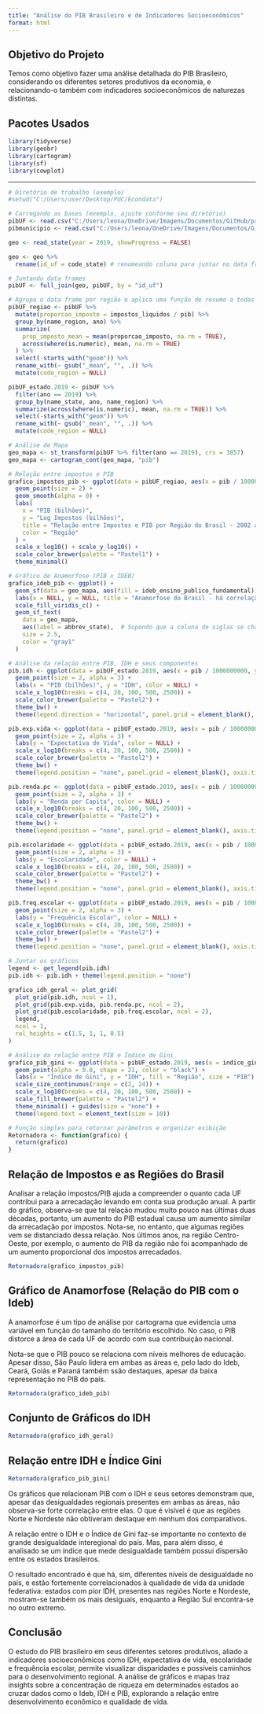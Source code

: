 ---
title: "Análise do PIB Brasileiro e de Indicadores Socioeconômicos"
format: html
---

## Objetivo do Projeto

Temos como objetivo fazer uma análise detalhada do PIB Brasileiro, considerando os diferentes setores produtivos da economia, e relacionando-o também com indicadores socioeconômicos de naturezas distintas.

## Pacotes Usados

```{r setup, include=TRUE, message=FALSE, results='hide'}
library(tidyverse)
library(geobr)
library(cartogram)
library(sf)
library(cowplot)
```

------------------------------------------------------------------------

```{r code, echo=FALSE, include=FALSE}
# Diretório de trabalho (exemplo)
#setwd("C:/Users/user/Desktop/PUC/Econdata")

# Carregando as bases (exemplo, ajuste conforme seu diretório)
pibUF <- read.csv("C:/Users/leona/OneDrive/Imagens/Documentos/GitHub/projetos/dados/bases/base_projeto_pib_uf.csv")
pibmunicipio <- read.csv("C:/Users/leona/OneDrive/Imagens/Documentos/GitHub/projetos/dados/bases/base_projeto_pib_municipio.csv")

geo <- read_state(year = 2019, showProgress = FALSE)

geo <- geo %>% 
  rename(id_uf = code_state) # renomeando coluna para juntar no data frame pib

# Juntando data frames
pibUF <- full_join(geo, pibUF, by = "id_uf")

# Agrupa o data frame por região e aplica uma função de resumo a todas as variáveis
pibUF_regiao <- pibUF %>%
  mutate(proporcao_imposto = impostos_liquidos / pib) %>%
  group_by(name_region, ano) %>%
  summarize(
    prop_imposto_mean = mean(proporcao_imposto, na.rm = TRUE),
    across(where(is.numeric), mean, na.rm = TRUE)
  ) %>%
  select(-starts_with("geom")) %>%
  rename_with(~ gsub("_mean", "", .)) %>%
  mutate(code_region = NULL)

pibUF_estado.2019 <- pibUF %>%
  filter(ano == 2019) %>%
  group_by(name_state, ano, name_region) %>%
  summarize(across(where(is.numeric), mean, na.rm = TRUE)) %>%
  select(-starts_with("geom")) %>%
  rename_with(~ gsub("_mean", "", .)) %>%
  mutate(code_region = NULL)

# Análise de Mapa
geo_mapa <- st_transform(pibUF %>% filter(ano == 2019), crs = 3857)
geo_mapa <- cartogram_cont(geo_mapa, "pib")

# Relação entre impostos e PIB
grafico_impostos_pib <- ggplot(data = pibUF_regiao, aes(x = pib / 1000000000, y = impostos_liquidos / 1000000000, color = name_region)) +
  geom_point(size = 2) +
  geom_smooth(alpha = 0) +
  labs(
    x = "PIB (bilhões)",
    y = "Log Impostos (bilhões)",
    title = "Relação entre Impostos e PIB por Região do Brasil - 2002 a 2020",
    color = "Região"
  ) +
  scale_x_log10() + scale_y_log10() +
  scale_color_brewer(palette = "Pastel1") +
  theme_minimal()

# Gráfico de Anamorfose (PIB x IDEB)
grafico_ideb_pib <- ggplot() +
  geom_sf(data = geo_mapa, aes(fill = ideb_ensino_publico_fundamental)) +
  labs(x = NULL, y = NULL, title = "Anamorfose do Brasil - há correlação entre Ideb e PIB?", fill = "Ideb") +
  scale_fill_viridis_c() +
  geom_sf_text(
    data = geo_mapa, 
    aes(label = abbrev_state),  # Supondo que a coluna de siglas se chame 'sigla_estado'
    size = 2.5, 
    color = "gray1"
  )

# Análise da relação entre PIB, IDH e seus componentes
pib.idh <- ggplot(data = pibUF_estado.2019, aes(x = pib / 1000000000, y = idhm_2010, color = name_region)) +
  geom_point(size = 2, alpha = 3) +
  labs(x = "PIB (bilhões)", y = "IDH", color = NULL) +
  scale_x_log10(breaks = c(4, 20, 100, 500, 2500)) +
  scale_color_brewer(palette = "Pastel2") +
  theme_bw() +
  theme(legend.direction = "horizontal", panel.grid = element_blank(), legend.text = element_text(size = 11))

pib.exp.vida <- ggplot(data = pibUF_estado.2019, aes(x = pib / 1000000000, y = expectativa_vida_2010, color = name_region)) +
  geom_point(size = 2, alpha = 3) +
  labs(y = "Expectativa de Vida", color = NULL) +
  scale_x_log10(breaks = c(4, 20, 100, 500, 2500)) +
  scale_color_brewer(palette = "Pastel2") +
  theme_bw() +
  theme(legend.position = "none", panel.grid = element_blank(), axis.title.x = element_blank())

pib.renda.pc <- ggplot(data = pibUF_estado.2019, aes(x = pib / 1000000000, y = renda_pc_2010, color = name_region)) +
  geom_point(size = 2, alpha = 3) +
  labs(y = "Renda per Capita", color = NULL) +
  scale_x_log10(breaks = c(4, 20, 100, 500, 2500)) +
  scale_color_brewer(palette = "Pastel2") +
  theme_bw() +
  theme(legend.position = "none", panel.grid = element_blank(), axis.title.x = element_blank())

pib.escolaridade <- ggplot(data = pibUF_estado.2019, aes(x = pib / 1000000000, y = indice_escolaridade_2010, color = name_region)) +
  geom_point(size = 2, alpha = 3) +
  labs(y = "Escolaridade", color = NULL) +
  scale_x_log10(breaks = c(4, 20, 100, 500, 2500)) +
  scale_color_brewer(palette = "Pastel2") +
  theme_bw() +
  theme(legend.position = "none", panel.grid = element_blank(), axis.title.x = element_blank())

pib.freq.escolar <- ggplot(data = pibUF_estado.2019, aes(x = pib / 1000000000, y = indice_frequencia_escolar_2010, color = name_region)) +
  geom_point(size = 2, alpha = 3) +
  labs(y = "Frequência Escolar", color = NULL) +
  scale_x_log10(breaks = c(4, 20, 100, 500, 2500)) +
  scale_color_brewer(palette = "Pastel2") +
  theme_bw() +
  theme(legend.position = "none", panel.grid = element_blank(), axis.title.x = element_blank())

# Juntar os gráficos
legend <- get_legend(pib.idh)
pib.idh <- pib.idh + theme(legend.position = "none")

grafico_idh_geral <- plot_grid(
  plot_grid(pib.idh, ncol = 1),
  plot_grid(pib.exp.vida, pib.renda.pc, ncol = 2),
  plot_grid(pib.escolaridade, pib.freq.escolar, ncol = 2),
  legend,
  ncol = 1,
  rel_heights = c(1.5, 1, 1, 0.5)
)

# Análise da relação entre PIB e Índice de Gini
grafico_pib_gini <- ggplot(data = pibUF_estado.2019, aes(x = indice_gini_2010, y = idhm_2010, fill = name_region, size = pib)) +
  geom_point(alpha = 0.8, shape = 21, color = "black") +
  labs(x = "Índice de Gini", y = "IDH", fill = "Região", size = "PIB") +
  scale_size_continuous(range = c(2, 24)) +
  scale_x_log10(breaks = c(4, 20, 100, 500, 2500)) +
  scale_fill_brewer(palette = "Pastel2") +
  theme_minimal() + guides(size = "none") +
  theme(legend.text = element_text(size = 10))

# Função simples para retornar parâmetros e organizar exibição
Retornadora <- function(grafico) {
  return(grafico)
}


```

## Relação de Impostos e as Regiões do Brasil

Analisar a relação impostos/PIB ajuda a compreender o quanto cada UF contribui para a arrecadação levando em conta sua produção anual. A partir do gráfico, observa-se que tal relação mudou muito pouco nas últimas duas décadas, portanto, um aumento do PIB estadual causa um aumento similar da arrecadação por impostos. Nota-se, no entanto, que algumas regiões vem se distanciado dessa relação. Nos últimos anos, na região Centro-Oeste, por exemplo, o aumento do PIB da região não foi acompanhado de um aumento proporcional dos impostos arrecadados.

```{r graf_impostos_pib, echo=FALSE, warning=FALSE, message=FALSE}
Retornadora(grafico_impostos_pib)
```

## Gráfico de Anamorfose (Relação do PIB com o Ideb)

A anamorfose é um tipo de análise por cartograma que evidencia uma variável em função do tamanho do território escolhido. No caso, o PIB distorce a área de cada UF de acordo com sua contribuição nacional.

Nota-se que o PIB pouco se relaciona com níveis melhores de educação. Apesar disso, São Paulo lidera em ambas as áreas e, pelo lado do Ideb, Ceará, Goiás e Paraná também ssão destaques, apesar da baixa representação no PIB do país.

```{r graf_ideb_pib, echo=FALSE}
Retornadora(grafico_ideb_pib)
```

## Conjunto de Gráficos do IDH

```{r graf_idh_geral, echo=FALSE}
Retornadora(grafico_idh_geral)
```

## Relação entre IDH e Índice Gini

```{r graf_pib_gini, echo=FALSE}
Retornadora(grafico_pib_gini)
```

Os gráficos que relacionam PIB com o IDH e seus setores demonstram que, apesar das desigualdades regionais presentes em ambas as áreas, não observa-se forte correlação entre elas. O que é visível é que as regiões Norte e Nordeste não obtiveram destaque em nenhum dos comparativos.

A relação entre o IDH e o Índice de Gini faz-se importante no contexto de grande desigualdade interegional do país. Mas, para além disso, é analisado se um índice que mede desigualdade também possui dispersão entre os estados brasileiros.

O resultado encontrado é que há, sim, diferentes níveis de desigualdade no país, e estão fortemente correlacionados à qualidade de vida da unidade federativa: estados com pior IDH, presentes nas regiões Norte e Nordeste, mostram-se também os mais desiguais, enquanto a Região Sul encontra-se no outro extremo.

## Conclusão

O estudo do PIB brasileiro em seus diferentes setores produtivos, aliado a indicadores socioeconômicos como IDH, expectativa de vida, escolaridade e frequência escolar, permite visualizar disparidades e possíveis caminhos para o desenvolvimento regional. A análise de gráficos e mapas traz insights sobre a concentração de riqueza em determinados estados ao cruzar dados como o Ideb, IDH e PIB, explorando a relação entre desenvolvimento econômico e qualidade de vida.
